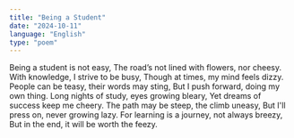 ```yaml
---
title: "Being a Student"
date: "2024-10-11"
language: "English"
type: "poem"
---
```


Being a student is not easy,
The road’s not lined with flowers, nor cheesy.
With knowledge, I strive to be busy,
Though at times, my mind feels dizzy.
People can be teasy, their words may sting,
But I push forward, doing my own thing.
Long nights of study, eyes growing bleary,
Yet dreams of success keep me cheery.
The path may be steep, the climb uneasy,
But I'll press on, never growing lazy.
For learning is a journey, not always breezy,
But in the end, it will be worth the feezy.
